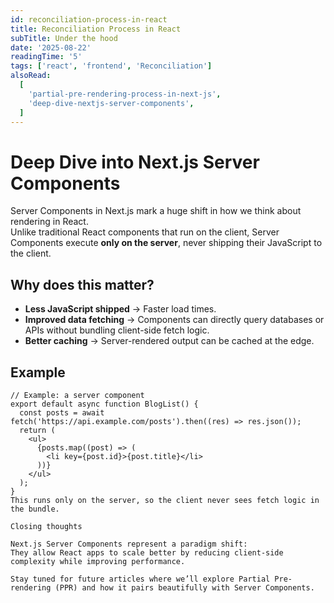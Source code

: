 ```yaml
---
id: reconciliation-process-in-react
title: Reconciliation Process in React
subTitle: Under the hood
date: '2025-08-22'
readingTime: '5'
tags: ['react', 'frontend', 'Reconciliation']
alsoRead:
  [
    'partial-pre-rendering-process-in-next-js',
    'deep-dive-nextjs-server-components',
  ]
---
```


# Deep Dive into Next.js Server Components

Server Components in Next.js mark a huge shift in how we think about rendering in React.  
Unlike traditional React components that run on the client, Server Components execute **only on the server**, never shipping their JavaScript to the client.

## Why does this matter?

- **Less JavaScript shipped** → Faster load times.
- **Improved data fetching** → Components can directly query databases or APIs without bundling client-side fetch logic.
- **Better caching** → Server-rendered output can be cached at the edge.

## Example

```tsx
// Example: a server component
export default async function BlogList() {
  const posts = await fetch('https://api.example.com/posts').then((res) => res.json());
  return (
    <ul>
      {posts.map((post) => (
        <li key={post.id}>{post.title}</li>
      ))}
    </ul>
  );
}
This runs only on the server, so the client never sees fetch logic in the bundle.

Closing thoughts

Next.js Server Components represent a paradigm shift:
They allow React apps to scale better by reducing client-side complexity while improving performance.

Stay tuned for future articles where we’ll explore Partial Pre-rendering (PPR) and how it pairs beautifully with Server Components.
```

